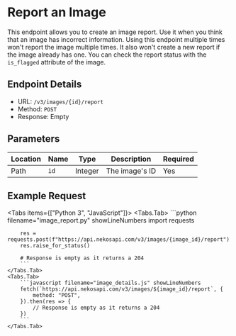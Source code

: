 
# Report an Image

This endpoint allows you to create an image report. Use it when you think that an image has incorrect information. Using this endpoint multiple times won't report the image multiple times. It also won't create a new report if the image already has one. You can check the report status with the `is_flagged` attribute of the image.

## Endpoint Details

-   URL: `/v3/images/{id}/report`
-   Method: `POST`
-   Response: Empty

## Parameters

| Location | Name | Type    | Description    | Required |
| -------- | ---- | ------- | -------------- | -------- |
| Path     | `id` | Integer | The image's ID | Yes      |

## Example Request

<Tabs items={["Python 3", "JavaScript"]}>
    <Tabs.Tab>
        ```python filename="image_report.py" showLineNumbers
        import requests

        res = requests.post(f"https://api.nekosapi.com/v3/images/{image_id}/report")
        res.raise_for_status()

        # Response is empty as it returns a 204
        ```
    </Tabs.Tab>
    <Tabs.Tab>
        ```javascript filename="image_details.js" showLineNumbers
        fetch(`https://api.nekosapi.com/v3/images/${image_id}/report`, {
            method: "POST",
        }).then(res => {
            // Response is empty as it returns a 204
        })
        ```
    </Tabs.Tab>

</Tabs>

